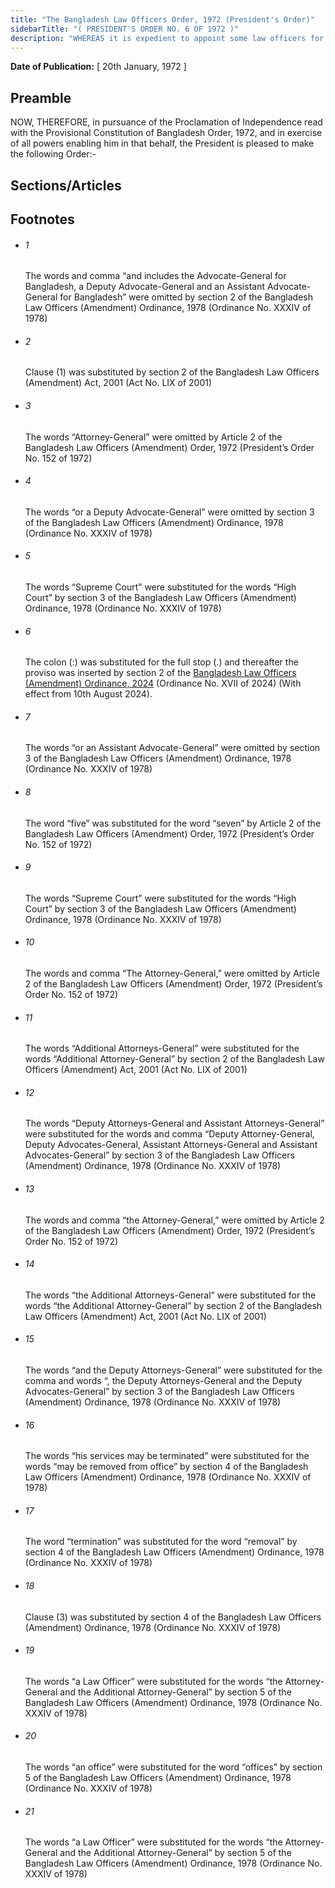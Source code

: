 ```yaml
---
title: "The Bangladesh Law Officers Order, 1972 (President's Order)"
sidebarTitle: "( PRESIDENT'S ORDER NO. 6 OF 1972 )"
description: "WHEREAS it is expedient to appoint some law officers for conducting cases on behalf of the Government of Bangladesh before the superior Courts in Bangladesh;"
---
```


**Date of Publication:** [ 20th January, 1972 ]

## Preamble

NOW, THEREFORE, in pursuance of the Proclamation of Independence read with the Provisional Constitution of Bangladesh Order, 1972, and in exercise of all powers enabling him in that behalf, the President is pleased to make the following Order:-

## Sections/Articles

## Footnotes

- ###### 1

  The words and comma “and includes the Advocate-General for Bangladesh, a Deputy Advocate-General and an Assistant Advocate-General for Bangladesh” were omitted by section 2 of the Bangladesh Law Officers (Amendment) Ordinance, 1978 (Ordinance No. XXXIV of 1978)

- ###### 2

  Clause (1) was substituted by section 2 of the Bangladesh Law Officers (Amendment) Act, 2001 (Act No. LIX of 2001)

- ###### 3

  The words “Attorney-General” were omitted by Article 2 of the Bangladesh Law Officers (Amendment) Order, 1972 (President’s Order No. 152 of 1972)

- ###### 4

  The words “or a Deputy Advocate-General” were omitted by section 3 of the Bangladesh Law Officers (Amendment) Ordinance, 1978 (Ordinance No. XXXIV of 1978)

- ###### 5

  The words “Supreme Court” were substituted for the words “High Court” by section 3 of the Bangladesh Law Officers (Amendment) Ordinance, 1978 (Ordinance No. XXXIV of 1978)

- ###### 6

  The colon (:) was substituted for the full stop (.) and thereafter the proviso was inserted by section 2 of the [Bangladesh Law Officers (Amendment) Ordinance, 2024](/act-1513.html "Bangladesh Law Officers (Amendment) Ordinance, 2024") (Ordinance No. XVII of 2024) (With effect from 10th August 2024).

- ###### 7

  The words “or an Assistant Advocate-General” were omitted by section 3 of the Bangladesh Law Officers (Amendment) Ordinance, 1978 (Ordinance No. XXXIV of 1978)

- ###### 8

  The word “five” was substituted for the word “seven” by Article 2 of the Bangladesh Law Officers (Amendment) Order, 1972 (President’s Order No. 152 of 1972)

- ###### 9

  The words “Supreme Court” were substituted for the words “High Court” by section 3 of the Bangladesh Law Officers (Amendment) Ordinance, 1978 (Ordinance No. XXXIV of 1978)

- ###### 10

  The words and comma “The Attorney-General,” were omitted by Article 2 of the Bangladesh Law Officers (Amendment) Order, 1972 (President’s Order No. 152 of 1972)

- ###### 11

  The words “Additional Attorneys-General” were substituted for the words “Additional Attorney-General” by section 2 of the Bangladesh Law Officers (Amendment) Act, 2001 (Act No. LIX of 2001)

- ###### 12

  The words “Deputy Attorneys-General and Assistant Attorneys-General” were substituted for the words and comma “Deputy Attorney-General, Deputy Advocates-General, Assistant Attorneys-General and Assistant Advocates-General” by section 3 of the Bangladesh Law Officers (Amendment) Ordinance, 1978 (Ordinance No. XXXIV of 1978)

- ###### 13

  The words and comma “the Attorney-General,” were omitted by Article 2 of the Bangladesh Law Officers (Amendment) Order, 1972 (President’s Order No. 152 of 1972)

- ###### 14

  The words “the Additional Attorneys-General” were substituted for the words “the Additional Attorney-General” by section 2 of the Bangladesh Law Officers (Amendment) Act, 2001 (Act No. LIX of 2001)

- ###### 15

  The words “and the Deputy Attorneys-General” were substituted for the comma and words “, the Deputy Attorneys-General and the Deputy Advocates-General” by section 3 of the Bangladesh Law Officers (Amendment) Ordinance, 1978 (Ordinance No. XXXIV of 1978)

- ###### 16

  The words “his services may be terminated” were substituted for the words “may be removed from office” by section 4 of the Bangladesh Law Officers (Amendment) Ordinance, 1978 (Ordinance No. XXXIV of 1978)

- ###### 17

  The word “termination” was substituted for the word “removal” by section 4 of the Bangladesh Law Officers (Amendment) Ordinance, 1978 (Ordinance No. XXXIV of 1978)

- ###### 18

  Clause (3) was substituted by section 4 of the Bangladesh Law Officers (Amendment) Ordinance, 1978 (Ordinance No. XXXIV of 1978)

- ###### 19

  The words “a Law Officer” were substituted for the words “the Attorney-General and the Additional Attorney-General” by section 5 of the Bangladesh Law Officers (Amendment) Ordinance, 1978 (Ordinance No. XXXIV of 1978)

- ###### 20

  The words “an office” were substituted for the word “offices” by section 5 of the Bangladesh Law Officers (Amendment) Ordinance, 1978 (Ordinance No. XXXIV of 1978)

- ###### 21

  The words “a Law Officer” were substituted for the words “the Attorney-General and the Additional Attorney-General” by section 5 of the Bangladesh Law Officers (Amendment) Ordinance, 1978 (Ordinance No. XXXIV of 1978)
